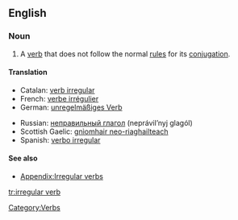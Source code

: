 ==English==
{{wikipedia}}

===Noun===
{{en-noun|sg=[[irregular]] [[verb]]}}

# A [[verb]] that does not follow the normal [[rule]]s for its [[conjugation]].

====Translation====
{{trans-top|irregular verb}} {{m}}
*Catalan: [[verb irregular]] {{m}}
*French: [[verbe irrégulier]] {{m}}
*German: [[unregelmäßiges Verb]] {{n}}
{{trans-mid}}
*Russian: [[неправильный глагол]] (neprávil’nyj glagól) {{m}}
*Scottish Gaelic: [[gnìomhair neo-riaghailteach]]
*Spanish: [[verbo irregular]] {{m}}
{{trans-bottom}}

====See also==== 
*[[Appendix:Irregular verbs]]

[[Category:Verbs]]

[[tr:irregular verb]]